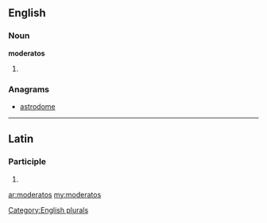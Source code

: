 ==English==

===Noun===
'''moderatos'''

# {{plural of|[[moderato]]}}

===Anagrams===
* [[astrodome#English|astrodome]]

[[Category:English plurals]]

----

==Latin==

===Participle===
{{la-part-form|moderatōs}}

# {{inflection of|moderatus|moderatus|acc|m|p|lang=la}}
{{count page|[[Wiktionary:Page count]]}}

[[ar:moderatos]]
[[my:moderatos]]